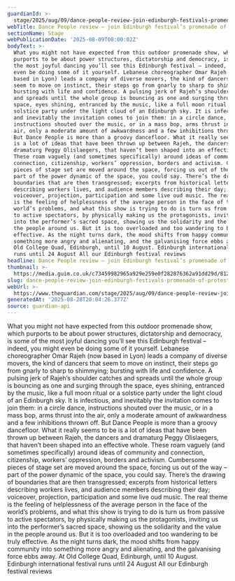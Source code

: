 ```yaml
---
guardianId: >-
  stage/2025/aug/09/dance-people-review-join-edinburgh-festivals-promenade-of-protest-and-play
webTitle: Dance People review – join Edinburgh festival’s promenade of protest and play
sectionName: Stage
webPublicationDate: '2025-08-09T08:00:02Z'
bodyText: >-
  What you might not have expected from this outdoor promenade show, which
  purports to be about power structures, dictatorship and democracy, is some of
  the most joyful dancing you’ll see this Edinburgh festival – indeed, you might
  even be doing some of it yourself. Lebanese choreographer Omar Rajeh (now
  based in Lyon) leads a company of diverse movers, the kind of dancers that
  seem to move on instinct, their steps go from gnarly to sharp to shimmying;
  bursting with life and confidence. A pulsing jerk of Rajeh’s shoulder catches
  and spreads until the whole group is bouncing as one and surging through the
  space, eyes shining, entranced by the music, like a full moon ritual or a
  solstice party under the light cloud of an Edinburgh sky. It is infectious,
  and inevitably the invitation comes to join them: in a circle dance,
  instructions shouted over the music, or in a mass bop, arms thrust into the
  air, only a moderate amount of awkwardness and a few inhibitions thrown off.
  But Dance People is more than a groovy dancefloor. What it really seems to be
  is a lot of ideas that have been thrown up between Rajeh, the dancers and
  dramaturg Peggy Olislaegers, that haven’t been shaped into an effective whole.
  These roam vaguely (and sometimes specifically) around ideas of community and
  connection, citizenship, workers’ oppression, borders and activism. Cumbersome
  pieces of stage set are moved around the space, forcing us out of the way –
  part of the power dynamic of the space, you could say. There’s the drawing of
  boundaries that are then transgressed; excerpts from historical letters
  describing workers lives, and audience members describing their day;
  voiceover, projection, participation and some live oud music. The real theme
  is the feeling of helplessness of the average person in the face of the
  world’s problems, and what this show is trying to do is turn us from passive
  to active spectators, by physically making us the protagonists, inviting us
  into the performer’s sacred space, showing us the solidarity and the value in
  the people around us. But it is too overloaded and too wandering to be truly
  effective. As the night turns dark, the mood shifts from happy community into
  something more angry and alienating, and the galvanising force ebbs away. At
  Old College Quad, Edinburgh, until 10 August. Edinburgh international festival
  runs until 24 August All our Edinburgh festival reviews
headline: Dance People review – join Edinburgh festival’s promenade of protest and play
thumbnail: >-
  https://media.guim.co.uk/c73459982965a929e259e0f282876362a91dd29d/812_0_4840_3872/500.jpg
slug: dance-people-review-join-edinburgh-festivals-promenade-of-protest-and-play
webUrl: >-
  https://www.theguardian.com/stage/2025/aug/09/dance-people-review-join-edinburgh-festivals-promenade-of-protest-and-play
generatedAt: '2025-08-28T20:04:26.377Z'
source: guardian-api
---
```

What you might not have expected from this outdoor promenade show, which purports to be about power structures, dictatorship and democracy, is some of the most joyful dancing you’ll see this Edinburgh festival – indeed, you might even be doing some of it yourself. Lebanese choreographer Omar Rajeh (now based in Lyon) leads a company of diverse movers, the kind of dancers that seem to move on instinct, their steps go from gnarly to sharp to shimmying; bursting with life and confidence. A pulsing jerk of Rajeh’s shoulder catches and spreads until the whole group is bouncing as one and surging through the space, eyes shining, entranced by the music, like a full moon ritual or a solstice party under the light cloud of an Edinburgh sky. It is infectious, and inevitably the invitation comes to join them: in a circle dance, instructions shouted over the music, or in a mass bop, arms thrust into the air, only a moderate amount of awkwardness and a few inhibitions thrown off. But Dance People is more than a groovy dancefloor. What it really seems to be is a lot of ideas that have been thrown up between Rajeh, the dancers and dramaturg Peggy Olislaegers, that haven’t been shaped into an effective whole. These roam vaguely (and sometimes specifically) around ideas of community and connection, citizenship, workers’ oppression, borders and activism. Cumbersome pieces of stage set are moved around the space, forcing us out of the way – part of the power dynamic of the space, you could say. There’s the drawing of boundaries that are then transgressed; excerpts from historical letters describing workers lives, and audience members describing their day; voiceover, projection, participation and some live oud music. The real theme is the feeling of helplessness of the average person in the face of the world’s problems, and what this show is trying to do is turn us from passive to active spectators, by physically making us the protagonists, inviting us into the performer’s sacred space, showing us the solidarity and the value in the people around us. But it is too overloaded and too wandering to be truly effective. As the night turns dark, the mood shifts from happy community into something more angry and alienating, and the galvanising force ebbs away. At Old College Quad, Edinburgh, until 10 August. Edinburgh international festival runs until 24 August All our Edinburgh festival reviews
